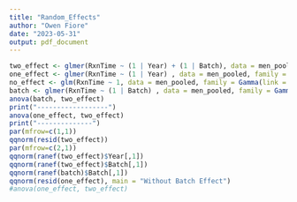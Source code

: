 ```yaml
---
title: "Random_Effects"
author: "Owen Fiore"
date: "2023-05-31"
output: pdf_document
---
```


```r
two_effect <- glmer(RxnTime ~ (1 | Year) + (1 | Batch), data = men_pooled, family = Gamma(link = "log"))
one_effect <- glmer(RxnTime ~ (1 | Year) , data = men_pooled, family = Gamma(link = "log"))
no_effect <- glm(RxnTime ~ 1, data = men_pooled, family = Gamma(link = "log"))
batch <- glmer(RxnTime ~ (1 | Batch) , data = men_pooled, family = Gamma(link = "log"))
anova(batch, two_effect)
print("------------------")
anova(one_effect, two_effect)
print("--------------")
par(mfrow=c(1,1))
qqnorm(resid(two_effect))
par(mfrow=c(2,1))
qqnorm(ranef(two_effect)$Year[,1])
qqnorm(ranef(two_effect)$Batch[,1])
qqnorm(ranef(batch)$Batch[,1])
qqnorm(resid(one_effect), main = "Without Batch Effect")
#anova(one_effect, two_effect)
```


